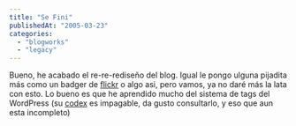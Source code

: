 ```yaml
---
title: "Se Fini"
publishedAt: "2005-03-23"
categories: 
  - "blogworks"
  - "legacy"
---
```


Bueno, he acabado el re-re-rediseño del blog. Igual le pongo ulguna pijadita más como un badger de [flickr](http://www.flickr.com) o algo asi, pero vamos, ya no daré más la lata con esto. Lo bueno es que he aprendido mucho del sistema de tags del WordPress (su [codex](http://codex.wordpress.org/Main_Page) es impagable, da gusto consultarlo, y eso que aun esta incompleto)
